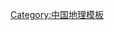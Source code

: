 {{Navbox
|name  = 中国峡谷
|title = 中国著名峡谷
|listclass = hlist
|state = autocollapse
|above = 

|group1=
|list1 =
* [[长江三峡]]
** [[瞿塘峽]]
** [[西陵峡]]
** [[巫峡]]
* [[云南三江并流保护区]]
** [[虎跳峡]]
* [[雅鲁藏布大峡谷]]
}}<noinclude>

[[Category:中国地理模板]]
[[Category:中国峡谷| ]]
</noinclude>